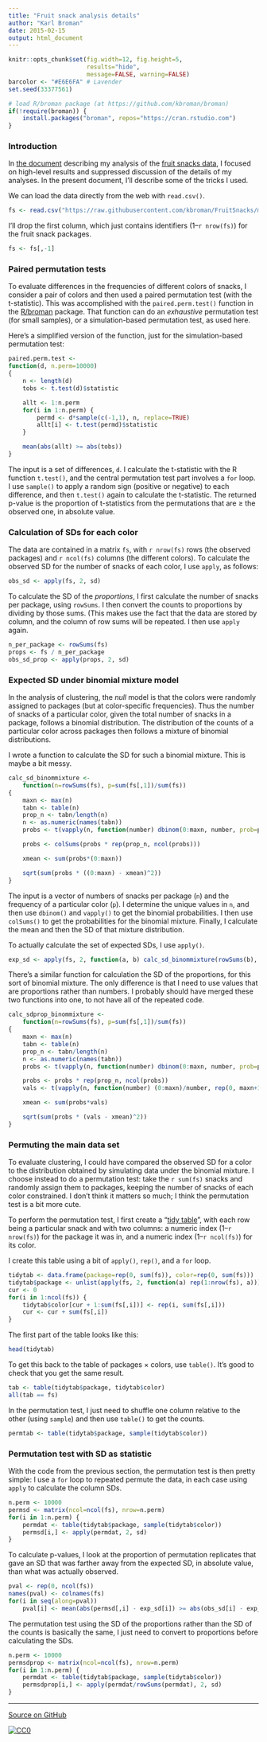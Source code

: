 ```yaml
---
title: "Fruit snack analysis details"
author: "Karl Broman"
date: 2015-02-15
output: html_document
---
```


```r
knitr::opts_chunk$set(fig.width=12, fig.height=5,
                      results="hide",
                      message=FALSE, warning=FALSE)
barcolor <- "#E6E6FA" # Lavender
set.seed(33377561)
```

```r
# load R/broman package (at https://github.com/kbroman/broman)
if(!require(broman)) {
    install.packages("broman", repos="https://cran.rstudio.com")
}
```


### Introduction

In
[the document](http://kbroman.org/FruitSnacks/assets/fruit_snacks.html)
describing my analysis of the
[fruit snacks data](https://github.com/kbroman/FruitSnacks), I focused
on high-level results and suppressed discussion of the details of my
analyses. In the present document, I'll describe some of the tricks I used.

We can load the data directly from the web with `read.csv()`.

```r
fs <- read.csv("https://raw.githubusercontent.com/kbroman/FruitSnacks/master/Data/fruit_snacks.csv")
```

I'll drop the first column, which just contains identifiers
(1&ndash;`r nrow(fs)`) for the fruit snack packages.

```r
fs <- fs[,-1]
```

### Paired permutation tests

To evaluate differences in the frequencies of different colors of
snacks, I consider a pair of colors and then used a paired permutation
test (with the t-statistic). This was accomplished with the
`paired.perm.test()` function in the
[R/broman](https://github.com/kbroman/broman) package. That function
can do an _exhaustive_ permutation test (for small samples), or a
simulation-based permutation test, as used here.

Here's a simplified version of the function, just for the
simulation-based permutation test:

```r
paired.perm.test <-
function(d, n.perm=10000)
{
    n <- length(d)
    tobs <- t.test(d)$statistic

    allt <- 1:n.perm
    for(i in 1:n.perm) {
        permd <- d*sample(c(-1,1), n, replace=TRUE)
        allt[i] <- t.test(permd)$statistic
    }

    mean(abs(allt) >= abs(tobs))
}
```

The input is a set of differences, `d`. I calculate the t-statistic
with the R function `t.test()`, and the central permutation test part
involves a `for` loop. I use `sample()` to apply a random sign
(positive or negative) to each difference, and then `t.test()` again
to calculate the t-statistic. The returned p-value is the proportion
of t-statistics from the permutations that are &ge; the observed one,
in absolute value.

### Calculation of SDs for each color

The data are contained in a matrix `fs`, with `r nrow(fs)` rows (the
observed packages) and `r ncol(fs)` columns (the different colors).
To calculate the observed SD for the number of snacks of each color, I
use `apply`, as follows:

```r
obs_sd <- apply(fs, 2, sd)
```

To calculate the SD of the _proportions_, I first calculate the number
of snacks per package, using `rowSums`. I then convert the counts to
proportions by dividing by those sums. (This makes use the fact that
the data are stored by column, and the column of row sums will be
repeated. I then use `apply` again.

```r
n_per_package <- rowSums(fs)
props <- fs / n_per_package
obs_sd_prop <- apply(props, 2, sd)
```


### Expected SD under binomial mixture model

In the analysis of clustering, the _null_ model is that the colors
were randomly assigned to packages (but at color-specific
frequencies). Thus the number of snacks of a particular color, given
the total number of snacks in a package, follows a binomial
distribution. The distribution of the counts of a particular color
across packages then follows a mixture of binomial distributions.

I wrote a function to calculate the SD for such a binomial mixture.
This is maybe a bit messy.

```r
calc_sd_binommixture <-
    function(n=rowSums(fs), p=sum(fs[,1])/sum(fs))
{
    maxn <- max(n)
    tabn <- table(n)
    prop_n <- tabn/length(n)
    n <- as.numeric(names(tabn))
    probs <- t(vapply(n, function(number) dbinom(0:maxn, number, prob=p), rep(0, maxn+1)))

    probs <- colSums(probs * rep(prop_n, ncol(probs)))

    xmean <- sum(probs*(0:maxn))

    sqrt(sum(probs * ((0:maxn) - xmean)^2))
}
```

The input is a vector of numbers of snacks per package (`n`) and the
frequency of a particular color (`p`). I determine the unique values
in `n`, and then use `dbinom()` and `vapply()` to get the binomial
probabilities. I then use `colSums()` to get the probabilities
for the binomial mixture. Finally, I calculate the mean and then the
SD of that mixture distribution.

To actually calculate the set of expected SDs, I use `apply()`.

```r
exp_sd <- apply(fs, 2, function(a, b) calc_sd_binommixture(rowSums(b), sum(a)/sum(b)), fs)
```

There's a similar function for calculation the SD of the proportions,
for this sort of binomial mixture. The only difference is that I need
to use values that are proportions rather than numbers. I probably
should have merged these two functions into one, to not have all of
the repeated code.

```r
calc_sdprop_binommixture <-
    function(n=rowSums(fs), p=sum(fs[,1])/sum(fs))
{
    maxn <- max(n)
    tabn <- table(n)
    prop_n <- tabn/length(n)
    n <- as.numeric(names(tabn))
    probs <- t(vapply(n, function(number) dbinom(0:maxn, number, prob=p), rep(0, maxn+1)))

    probs <- probs * rep(prop_n, ncol(probs))
    vals <- t(vapply(n, function(number) (0:maxn)/number, rep(0, maxn+1)))

    xmean <- sum(probs*vals)

    sqrt(sum(probs * (vals - xmean)^2))
}
```



### Permuting the main data set

To evaluate clustering, I could have compared the observed SD for a
color to the distribution obtained by simulating data under the
binomial mixture. I choose instead to do a permutation test: take the
`r sum(fs)` snacks and randomly assign them to packages, keeping the
number of snacks of each color constrained. I don't think it matters
so much; I think the permutation test is a bit more cute.

To perform the permutation test, I first create a
"[tidy table](http://www.jstatsoft.org/v59/i10/paper)", with each row
being a particular snack and with two columns: a numeric index
(1&ndash;`r nrow(fs)`) for the package it was in, and a numeric index
(1&ndash;`r ncol(fs)`) for its color.

I create this table using a bit of `apply()`, `rep()`, and a `for` loop.

```r
tidytab <- data.frame(package=rep(0, sum(fs)), color=rep(0, sum(fs)))
tidytab$package <- unlist(apply(fs, 2, function(a) rep(1:nrow(fs), a)))
cur <- 0
for(i in 1:ncol(fs)) {
    tidytab$color[cur + 1:sum(fs[,i])] <- rep(i, sum(fs[,i]))
    cur <- cur + sum(fs[,i])
}
```

The first part of the table looks like this:

```r
head(tidytab)
```

To get this back to the table of packages &times; colors, use
`table()`. It's good to check that you get the same result.

```r
tab <- table(tidytab$package, tidytab$color)
all(tab == fs)
```

In the permutation test, I just need to shuffle one column relative to
the other (using `sample`) and then use `table()` to get the counts.

```r
permtab <- table(tidytab$package, sample(tidytab$color))
```


### Permutation test with SD as statistic

With the code from the previous section, the permutation test is then
pretty simple: I use a `for` loop to repeated permute the data, in
each case using `apply` to calculate the column SDs.

```r
n.perm <- 10000
permsd <- matrix(ncol=ncol(fs), nrow=n.perm)
for(i in 1:n.perm) {
    permdat <- table(tidytab$package, sample(tidytab$color))
    permsd[i,] <- apply(permdat, 2, sd)
}
```

To calculate p-values, I look at the proportion of permutation
replicates that gave an SD that was farther away from the expected SD,
in absolute value, than what was actually observed.

```r

pval <- rep(0, ncol(fs))
names(pval) <- colnames(fs)
for(i in seq(along=pval))
    pval[i] <- mean(abs(permsd[,i] - exp_sd[i]) >= abs(obs_sd[i] - exp_sd[i]))
```

The permutation test using the SD of the proportions rather than the
SD of the counts is basically the same, I just need to convert to
proportions before calculating the SDs.

```r
n.perm <- 10000
permsdprop <- matrix(ncol=ncol(fs), nrow=n.perm)
for(i in 1:n.perm) {
    permdat <- table(tidytab$package, sample(tidytab$color))
    permsdprop[i,] <- apply(permdat/rowSums(permdat), 2, sd)
}
```

---

[Source on GitHub](https://github.com/kbroman/FruitSnacks/blob/master/R/fruit_snacks_methods.Rmd)

[![CC0](http://i.creativecommons.org/p/zero/1.0/88x31.png)](http://creativecommons.org/publicdomain/zero/1.0/)

